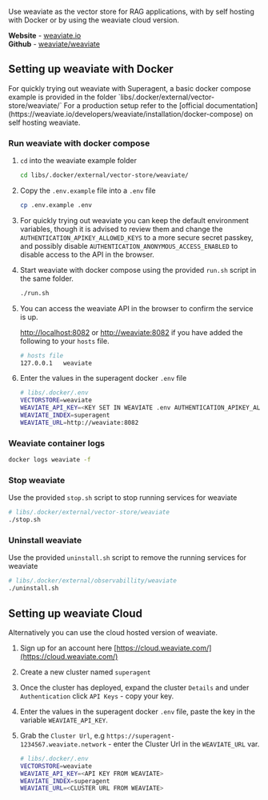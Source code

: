 Use weaviate as the vector store for RAG applications, with by self hosting with Docker or by using the weaviate cloud version.

**Website** - [weaviate.io](https://weaviate.io/)
<br/>
**Github** - [weaviate/weaviate](https://github.com/weaviate/weaviate)

## Setting up weaviate with Docker

<Callout intent="warn">
For quickly trying out weaviate with Superagent, a basic docker compose example is provided in the folder `libs/.docker/external/vector-store/weaviate/`
For a production setup refer to the [official documentation](https://weaviate.io/developers/weaviate/installation/docker-compose) on self hosting weaviate.
</Callout>
<br/>

### Run weaviate with docker compose

1. `cd` into the weaviate example folder

    ``` bash
    cd libs/.docker/external/vector-store/weaviate/
    ```

2. Copy the `.env.example` file into a `.env` file

    ``` bash
    cp .env.example .env
    ```

3. For quickly trying out weaviate you can keep the default environment variables, though it is advised to review them and change the `AUTHENTICATION_APIKEY_ALLOWED_KEYS` to a more secure secret passkey, and possibly disable `AUTHENTICATION_ANONYMOUS_ACCESS_ENABLED` to disable access to the API in the browser.

4. Start weaviate with docker compose using the provided `run.sh` script in the same folder.

   ``` bash
   ./run.sh
   ```

5. You can access the weaviate API in the browser to confirm the service is up.

    [http://localhost:8082](http://localhost:8082) or [http://weaviate:8082](http://weaviate:8082) if you have added the following to your `hosts` file.

    ``` bash
    # hosts file
    127.0.0.1   weaviate
    ```

6. Enter the values in the superagent docker `.env` file

    ``` bash
    # libs/.docker/.env
    VECTORSTORE=weaviate
    WEAVIATE_API_KEY=<KEY SET IN WEAVIATE .env AUTHENTICATION_APIKEY_ALLOWED_KEYS>
    WEAVIATE_INDEX=superagent
    WEAVIATE_URL=http://weaviate:8082
    
    ```

### Weaviate container logs

``` bash
docker logs weaviate -f
```

### Stop weaviate

Use the provided `stop.sh` script to stop running services for weaviate

``` bash
# libs/.docker/external/vector-store/weaviate
./stop.sh
```

### Uninstall weaviate

Use the provided `uninstall.sh` script to remove the running services for weaviate

``` bash
# libs/.docker/external/observabillity/weaviate
./uninstall.sh
```

## Setting up weaviate Cloud

Alternatively you can use the cloud hosted version of weaviate.

1. Sign up for an account here [https://cloud.weaviate.com/](https://cloud.weaviate.com/)
2. Create a new cluster named `superagent`
3. Once the cluster has deployed, expand the cluster `Details` and under `Authentication` click `API Keys` - copy your key.
4. Enter the values in the superagent docker `.env` file, paste the key in the variable `WEAVIATE_API_KEY`.
5. Grab the `Cluster Url`, e.g `https://superagent-1234567.weaviate.network` - enter the Cluster Url in the `WEAVIATE_URL` var.

    ``` bash
    # libs/.docker/.env
    VECTORSTORE=weaviate
    WEAVIATE_API_KEY=<API KEY FROM WEAVIATE>
    WEAVIATE_INDEX=superagent
    WEAVIATE_URL=<CLUSTER URL FROM WEAVIATE>

    ```
